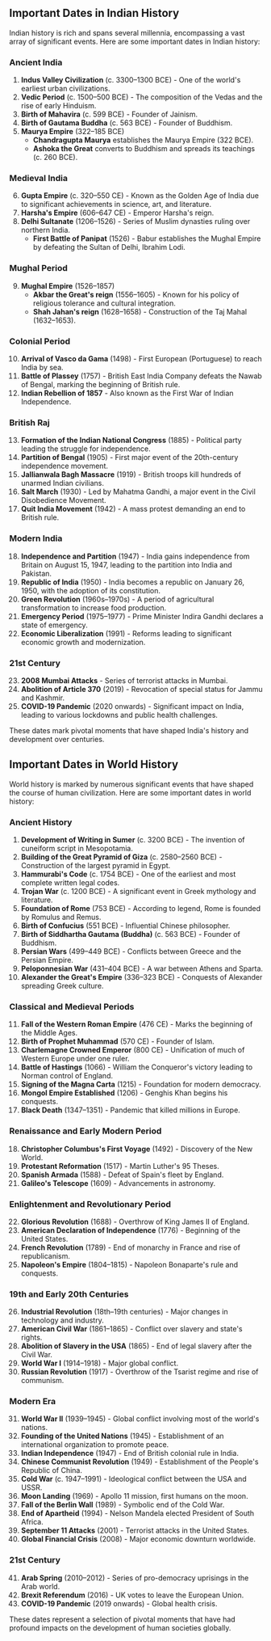 ## Important Dates in Indian History 

Indian history is rich and spans several millennia, encompassing a vast array of significant events. Here are some important dates in Indian history:

### Ancient India
1. **Indus Valley Civilization** (c. 3300–1300 BCE) - One of the world's earliest urban civilizations.
2. **Vedic Period** (c. 1500–500 BCE) - The composition of the Vedas and the rise of early Hinduism.
3. **Birth of Mahavira** (c. 599 BCE) - Founder of Jainism.
4. **Birth of Gautama Buddha** (c. 563 BCE) - Founder of Buddhism.
5. **Maurya Empire** (322–185 BCE)
   - **Chandragupta Maurya** establishes the Maurya Empire (322 BCE).
   - **Ashoka the Great** converts to Buddhism and spreads its teachings (c. 260 BCE).

### Medieval India
6. **Gupta Empire** (c. 320–550 CE) - Known as the Golden Age of India due to significant achievements in science, art, and literature.
7. **Harsha's Empire** (606–647 CE) - Emperor Harsha's reign.
8. **Delhi Sultanate** (1206–1526) - Series of Muslim dynasties ruling over northern India.
   - **First Battle of Panipat** (1526) - Babur establishes the Mughal Empire by defeating the Sultan of Delhi, Ibrahim Lodi.

### Mughal Period
9. **Mughal Empire** (1526–1857)
   - **Akbar the Great's reign** (1556–1605) - Known for his policy of religious tolerance and cultural integration.
   - **Shah Jahan's reign** (1628–1658) - Construction of the Taj Mahal (1632–1653).

### Colonial Period
10. **Arrival of Vasco da Gama** (1498) - First European (Portuguese) to reach India by sea.
11. **Battle of Plassey** (1757) - British East India Company defeats the Nawab of Bengal, marking the beginning of British rule.
12. **Indian Rebellion of 1857** - Also known as the First War of Indian Independence.

### British Raj
13. **Formation of the Indian National Congress** (1885) - Political party leading the struggle for independence.
14. **Partition of Bengal** (1905) - First major event of the 20th-century independence movement.
15. **Jallianwala Bagh Massacre** (1919) - British troops kill hundreds of unarmed Indian civilians.
16. **Salt March** (1930) - Led by Mahatma Gandhi, a major event in the Civil Disobedience Movement.
17. **Quit India Movement** (1942) - A mass protest demanding an end to British rule.

### Modern India
18. **Independence and Partition** (1947) - India gains independence from Britain on August 15, 1947, leading to the partition into India and Pakistan.
19. **Republic of India** (1950) - India becomes a republic on January 26, 1950, with the adoption of its constitution.
20. **Green Revolution** (1960s–1970s) - A period of agricultural transformation to increase food production.
21. **Emergency Period** (1975–1977) - Prime Minister Indira Gandhi declares a state of emergency.
22. **Economic Liberalization** (1991) - Reforms leading to significant economic growth and modernization.

### 21st Century
23. **2008 Mumbai Attacks** - Series of terrorist attacks in Mumbai.
24. **Abolition of Article 370** (2019) - Revocation of special status for Jammu and Kashmir.
25. **COVID-19 Pandemic** (2020 onwards) - Significant impact on India, leading to various lockdowns and public health challenges.

These dates mark pivotal moments that have shaped India's history and development over centuries.

## Important Dates in World History

World history is marked by numerous significant events that have shaped the course of human civilization. Here are some important dates in world history:

### Ancient History
1. **Development of Writing in Sumer** (c. 3200 BCE) - The invention of cuneiform script in Mesopotamia.
2. **Building of the Great Pyramid of Giza** (c. 2580–2560 BCE) - Construction of the largest pyramid in Egypt.
3. **Hammurabi's Code** (c. 1754 BCE) - One of the earliest and most complete written legal codes.
4. **Trojan War** (c. 1200 BCE) - A significant event in Greek mythology and literature.
5. **Foundation of Rome** (753 BCE) - According to legend, Rome is founded by Romulus and Remus.
6. **Birth of Confucius** (551 BCE) - Influential Chinese philosopher.
7. **Birth of Siddhartha Gautama (Buddha)** (c. 563 BCE) - Founder of Buddhism.
8. **Persian Wars** (499–449 BCE) - Conflicts between Greece and the Persian Empire.
9. **Peloponnesian War** (431–404 BCE) - A war between Athens and Sparta.
10. **Alexander the Great's Empire** (336–323 BCE) - Conquests of Alexander spreading Greek culture.

### Classical and Medieval Periods
11. **Fall of the Western Roman Empire** (476 CE) - Marks the beginning of the Middle Ages.
12. **Birth of Prophet Muhammad** (570 CE) - Founder of Islam.
13. **Charlemagne Crowned Emperor** (800 CE) - Unification of much of Western Europe under one ruler.
14. **Battle of Hastings** (1066) - William the Conqueror's victory leading to Norman control of England.
15. **Signing of the Magna Carta** (1215) - Foundation for modern democracy.
16. **Mongol Empire Established** (1206) - Genghis Khan begins his conquests.
17. **Black Death** (1347–1351) - Pandemic that killed millions in Europe.

### Renaissance and Early Modern Period
18. **Christopher Columbus's First Voyage** (1492) - Discovery of the New World.
19. **Protestant Reformation** (1517) - Martin Luther's 95 Theses.
20. **Spanish Armada** (1588) - Defeat of Spain's fleet by England.
21. **Galileo's Telescope** (1609) - Advancements in astronomy.

### Enlightenment and Revolutionary Period
22. **Glorious Revolution** (1688) - Overthrow of King James II of England.
23. **American Declaration of Independence** (1776) - Beginning of the United States.
24. **French Revolution** (1789) - End of monarchy in France and rise of republicanism.
25. **Napoleon's Empire** (1804–1815) - Napoleon Bonaparte's rule and conquests.

### 19th and Early 20th Centuries
26. **Industrial Revolution** (18th–19th centuries) - Major changes in technology and industry.
27. **American Civil War** (1861–1865) - Conflict over slavery and state's rights.
28. **Abolition of Slavery in the USA** (1865) - End of legal slavery after the Civil War.
29. **World War I** (1914–1918) - Major global conflict.
30. **Russian Revolution** (1917) - Overthrow of the Tsarist regime and rise of communism.

### Modern Era
31. **World War II** (1939–1945) - Global conflict involving most of the world's nations.
32. **Founding of the United Nations** (1945) - Establishment of an international organization to promote peace.
33. **Indian Independence** (1947) - End of British colonial rule in India.
34. **Chinese Communist Revolution** (1949) - Establishment of the People's Republic of China.
35. **Cold War** (c. 1947–1991) - Ideological conflict between the USA and USSR.
36. **Moon Landing** (1969) - Apollo 11 mission, first humans on the moon.
37. **Fall of the Berlin Wall** (1989) - Symbolic end of the Cold War.
38. **End of Apartheid** (1994) - Nelson Mandela elected President of South Africa.
39. **September 11 Attacks** (2001) - Terrorist attacks in the United States.
40. **Global Financial Crisis** (2008) - Major economic downturn worldwide.

### 21st Century
41. **Arab Spring** (2010–2012) - Series of pro-democracy uprisings in the Arab world.
42. **Brexit Referendum** (2016) - UK votes to leave the European Union.
43. **COVID-19 Pandemic** (2019 onwards) - Global health crisis.

These dates represent a selection of pivotal moments that have had profound impacts on the development of human societies globally.